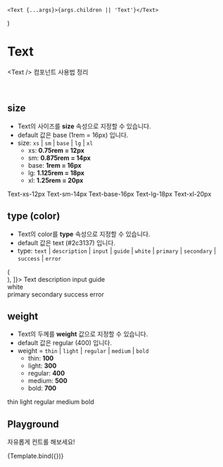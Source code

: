 
<Meta title="atoms/Text" component={Text} />

	<Text {...args}>{args.children || 'Text'}</Text>
)

# Text

&lt;Text /&gt; 컴포넌트 사용법 정리

<br />

## size

- Text의 사이즈를 **size** 속성으로 지정할 수 있습니다.
- default 값은 base (1rem = 16px) 입니다.
- size: `xs` | `sm` | `base` | `lg` | `xl`
	- xs: **0.75rem = 12px**
	- sm: **0.875rem = 14px**
	- base: **1rem = 16px**
	- lg: **1.125rem = 18px**
	- xl: **1.25rem = 20px**

<Canvas>
	<Story name="Size">
		<Text size="xs">Text-xs-12px</Text>
		<Text size="sm">Text-sm-14px</Text>
		<Text size="base">Text-base-16px</Text>
		<Text size="lg">Text-lg-18px</Text>
		<Text size="xl">Text-xl-20px</Text>
	</Story>
</Canvas>

<br />

## type (color)

- Text의 color를 **type** 속성으로 지정할 수 있습니다.
- default 값은 text (#2c3137) 입니다.
- type: `text` | `description` | `input` | `guide` | `white` | `primary` | `secondary` | `success` | `error`

<Canvas>
	<Story 
		name="Color"
		decorators={[
			(Story) => (
				<div style={{ display: 'flex', flexDirection: 'column', gap: '8px' }}>
					<Story />
				</div>
			),
    ]}>
		<Text type="Text">Text</Text>
		<Text type="description">description</Text>
		<Text type="input">input</Text>
		<Text type="guide">guide</Text>
		<div style={{ background: '#2c3137' }}>
			<Text type="white">white</Text>
		</div>
		<Text type="primary">primary</Text>
		<Text type="secondary">secondary</Text>
		<Text type="success">success</Text>
		<Text type="error">error</Text>
	</Story>
</Canvas>

<br />

## weight

- Text의 두께를 **weight** 값으로 지정할 수 있습니다.
- default 값은 regular (400) 입니다.
- weight = `thin` | `light` | `regular` | `medium` | `bold`
	- thin: **100**
	- light: **300**
	- regular: **400**
	- medium: **500**
	- bold: **700**

<Canvas>
	<Story name="Weight">
		<Text weight="thin">thin</Text>
		<Text weight="light">light</Text>
		<Text weight="regular">regular</Text>
		<Text weight="medium">medium</Text>
		<Text weight="bold">bold</Text>
	</Story>
</Canvas>

<br />

## Playground

자유롭게 컨트롤 해보세요!

<Canvas>
	<Story
		name="Playground"
		argTypes={{
			className: {
				table: {
					disable: true
				}
			},
			style: {
				table: {
					disable: true
				}
			},
			children: {
				description: 'text',
				control: 'text'
			}
		}}
	>
		{Template.bind({})}
	</Story>
</Canvas>

<ArgsTable story="Playground" />
